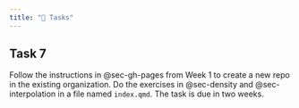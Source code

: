 ```yaml
---
title: "🚀 Tasks"
---
```



## Task 7 {#sec-task-interp-density}

Follow the instructions in @sec-gh-pages from Week 1 to create a new repo in the existing organization. Do the exercises in @sec-density and @sec-interpolation in a file named `index.qmd`. The task is due in two weeks.



